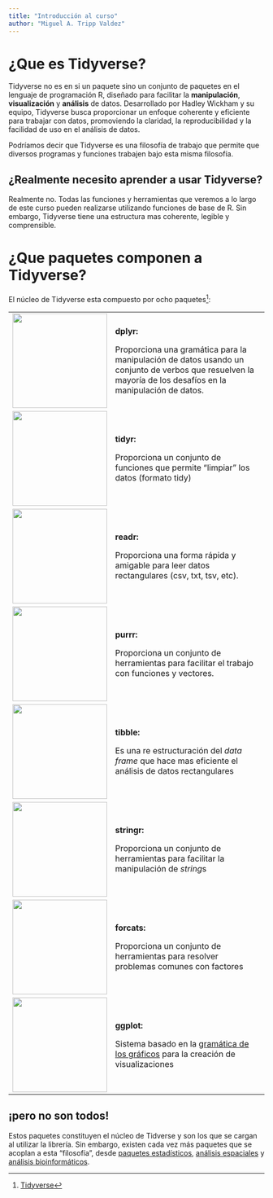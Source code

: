 ---
title: "Introducción al curso"
author: "Miguel A. Tripp Valdez"
---

# ¿Que es Tidyverse?

Tidyverse no es en si un paquete sino un conjunto de paquetes en el lenguaje de programación R, diseñado para facilitar la **manipulación**, **visualización** y **análisis** de datos. Desarrollado por Hadley Wickham y su equipo, Tidyverse busca proporcionar un enfoque coherente y eficiente para trabajar con datos, promoviendo la claridad, la reproducibilidad y la facilidad de uso en el análisis de datos.

Podríamos decir que Tidyverse es una filosofía de trabajo que permite que diversos programas y funciones trabajen bajo esta misma filosofía.

::: callout-note
## ¿Realmente necesito aprender a usar Tidyverse?

Realmente no. Todas las funciones y herramientas que veremos a lo largo de este curso pueden realizarse utilizando funciones de base de R. Sin embargo, Tidyverse tiene una estructura mas coherente, legible y comprensible.
:::

# ¿Que paquetes componen a Tidyverse?

El núcleo de Tidyverse esta compuesto por ocho paquetes[^1]:

[^1]: [Tidyverse](https://www.tidyverse.org/)

+----------------------------------------+------------------------------------------------------------------------------------------------------------------------------------------------------------+
| ![](img/hexs/dplyr.png){width="186"}   | **dplyr:**                                                                                                                                                 |
|                                        |                                                                                                                                                            |
|                                        | Proporciona una gramática para la manipulación de datos usando un conjunto de verbos que resuelven la mayoría de los desafíos en la manipulación de datos. |
+----------------------------------------+------------------------------------------------------------------------------------------------------------------------------------------------------------+
| ![](img/hexs/tidyr.png){width="186"}   | **tidyr:**                                                                                                                                                 |
|                                        |                                                                                                                                                            |
|                                        | Proporciona un conjunto de funciones que permite "limpiar" los datos (formato tidy)                                                                        |
+----------------------------------------+------------------------------------------------------------------------------------------------------------------------------------------------------------+
| ![](img/hexs/readr.png){width="186"}   | **readr:**                                                                                                                                                 |
|                                        |                                                                                                                                                            |
|                                        | Proporciona una forma rápida y amigable para leer datos rectangulares (csv, txt, tsv, etc).                                                                |
+----------------------------------------+------------------------------------------------------------------------------------------------------------------------------------------------------------+
| ![](img/hexs/purrr.png){width="186"}   | **purrr:**                                                                                                                                                 |
|                                        |                                                                                                                                                            |
|                                        | Proporciona un conjunto de herramientas para facilitar el trabajo con funciones y vectores.                                                                |
+----------------------------------------+------------------------------------------------------------------------------------------------------------------------------------------------------------+
| ![](img/hexs/tibble.png){width="186"}  | **tibble:**                                                                                                                                                |
|                                        |                                                                                                                                                            |
|                                        | Es una re estructuración del *data frame* que hace mas eficiente el análisis de datos rectangulares                                                        |
+----------------------------------------+------------------------------------------------------------------------------------------------------------------------------------------------------------+
| ![](img/hexs/stringr.png){width="186"} | **stringr:**                                                                                                                                               |
|                                        |                                                                                                                                                            |
|                                        | Proporciona un conjunto de herramientas para facilitar la manipulación de *string*s                                                                        |
+----------------------------------------+------------------------------------------------------------------------------------------------------------------------------------------------------------+
| ![](img/hexs/forcats.png){width="186"} | **forcats:**                                                                                                                                               |
|                                        |                                                                                                                                                            |
|                                        | Proporciona un conjunto de herramientas para resolver problemas comunes con factores                                                                       |
+----------------------------------------+------------------------------------------------------------------------------------------------------------------------------------------------------------+
| ![](img/hexs/ggplot2.png){width="186"} | **ggplot:**                                                                                                                                                |
|                                        |                                                                                                                                                            |
|                                        | Sistema basado en la [gramática de los gráficos](https://link.springer.com/book/10.1007/0-387-28695-0) para la creación de visualizaciones                 |
+----------------------------------------+------------------------------------------------------------------------------------------------------------------------------------------------------------+

::: callout-important
## ¡pero no son todos!

Estos paquetes constituyen el núcleo de Tidverse y son los que se cargan al utilizar la librería. Sin embargo, existen cada vez más paquetes que se acoplan a esta "filosofía", desde [paquetes estadísticos](https://rpkgs.datanovia.com/rstatix/), [análisis espaciales](https://dieghernan.github.io/tidyterra/articles/tidyterra.html) y [análisis bioinformáticos](https://stemangiola.github.io/bioc_2020_tidytranscriptomics/articles/tidytranscriptomics.html).
:::
